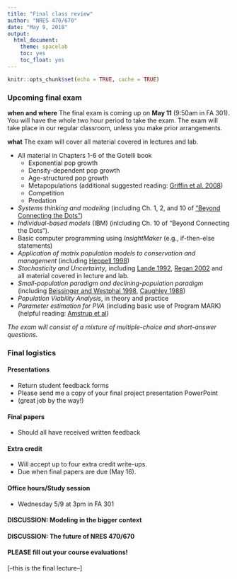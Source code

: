 ```yaml
---
title: "Final class review"
author: "NRES 470/670"
date: "May 9, 2018"
output: 
  html_document: 
    theme: spacelab
    toc: yes
    toc_float: yes
---
```


```r
knitr::opts_chunk$set(echo = TRUE, cache = TRUE)
```


### Upcoming final exam

**when and where** The final exam is coming up on **May 11** (9:50am in FA 301). You will have the whole two hour period to take the exam. The exam will take place in our regular classroom, unless you make prior arrangements. 

**what** The exam will cover all material covered in lectures and lab.

- All material in Chapters 1-6 of the Gotelli book
    - Exponential pop growth
    - Density-dependent pop growth
    - Age-structured pop growth
    - Metapopulations (additional suggested reading: [Griffin et al. 2008](griffin1.pdf))
    - Competition
    - Predation
- *Systems thinking and modeling* (including Ch. 1, 2, and 10 of ["Beyond Connecting the Dots"](http://beyondconnectingthedots.com/))
- *Individual-based models* (IBM) (inlcluding Ch. 10 of "Beyond Connecting the Dots").
- Basic computer programming using *InsightMaker* (e.g., if-then-else statements)
- *Application of matrix population models to conservation and management* (including [Heppell 1998](heppell1.pdf))
- *Stochasticity and Uncertainty*, including [Lande 1992](lande.pdf), [Regan 2002](Regan_2002.pdf) and all material covered in lecture and lab.
- *Small-population paradigm and declining-population paradigm* (including [Beissinger and Westphal 1998](beissinger1.pdf), [Caughley 1988](caughley1.pdf))  
- *Population Viability Analysis*, in theory and practice
- *Parameter estimation for PVA* (including basic use of Program MARK) (helpful reading: [Amstrup et al](amstrup1.pdf))

*The exam will consist of a mixture of multiple-choice and short-answer questions.*

### Final logistics

#### Presentations

- Return student feedback forms
- Please send me a copy of your final project presentation PowerPoint
- (great job by the way!)

#### Final papers

- Should all have received written feedback

#### Extra credit

- Will accept up to four extra credit write-ups. 
- Due when final papers are due (May 16).

#### Office hours/Study session

- Wednesday 5/9 at 3pm in FA 301

#### DISCUSSION: Modeling in the bigger context

#### DISCUSSION: The future of NRES 470/670


#### PLEASE fill out your course evaluations!



[--this is the final lecture--]


























